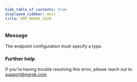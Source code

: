 ```yaml
---
hide_table_of_contents: true
displayed_sidebar: docs
title: ERR_NGROK_1620
---
```


### Message

The endpoint configuration must specify a type.

### Further help

If you're having trouble resolving this error, please reach out to [support@ngrok.com](mailto:support@ngrok.com?subject=Help%20with%20ERR_NGROK_1620)
